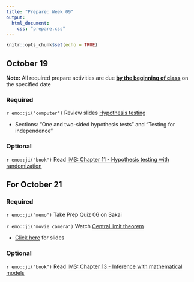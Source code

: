 ```yaml
---
title: "Prepare: Week 09"
output: 
  html_document:
    css: "prepare.css"
---
```


```r
knitr::opts_chunk$set(echo = TRUE)
```

## October 19

**Note:** All required prepare activities are due **<u>by the beginning of class</u>** on the specified date

### Required

`r emo::ji("computer")` Review slides [Hypothesis testing](https://rstudio-education.github.io/datascience-box/course-materials/slides/u4-d12-hypothesis-testing/u4-d12-hypothesis-testing.html#33) 
  
  - Sections: "One and two-sided hypothesis tests" and "Testing for independence"

### Optional 

`r emo::ji("book")` Read [IMS: Chapter 11 - Hypothesis testing with randomization](https://openintro-ims.netlify.app/foundations-randomization.html)


## For October 21

### Required

`r emo::ji("memo")` Take Prep Quiz 06 on Sakai 

`r emo::ji("movie_camera")` Watch [Central limit theorem](https://warpwire.duke.edu/w/Vw4GAA/)

- [Click here](https://sta199-fa21-003.netlify.app/slides/clt-intro.html#1) for slides

### Optional 

`r emo::ji("book")` Read [IMS: Chapter 13 - Inference with mathematical models](https://openintro-ims.netlify.app/foundations-mathematical.html?q=central%20limit%20th#CLTsection)

